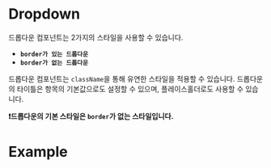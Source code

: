 

<Meta of={DropdownStories} />

# Dropdown

드롭다운 컴포넌트는 2가지의 스타일을 사용할 수 있습니다.

- **`border가 있는 드롭다운`**
- **`border가 없는 드롭다운`**

드롭다운 컴포넌트는 `className`을 통해 유연한 스타일을 적용할 수 있습니다. 드롭다운의 타이틀은 항목의 기본값으로도 설정할 수 있으며, 플레이스홀더로도 사용할 수 있습니다.

**❗️드롭다운의 기본 스타일은 `border`가 없는 스타일입니다.**

# Example

<Primary />
<Controls />

